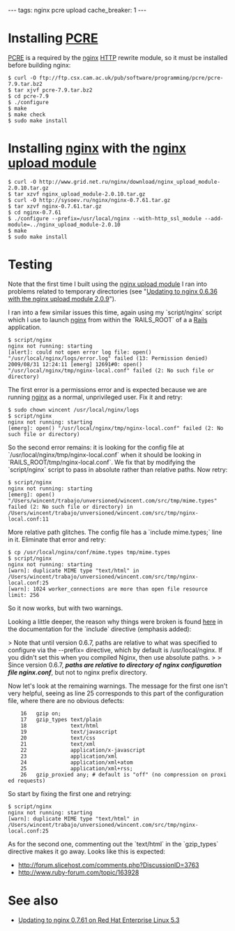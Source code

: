 ---
tags: nginx pcre upload
cache_breaker: 1
---
= Installing [[PCRE]] =

[[PCRE]] is a required by the [[nginx]] [[HTTP]] rewrite module, so it must be installed before building nginx:

<pre lang="shell">$ curl -O ftp://ftp.csx.cam.ac.uk/pub/software/programming/pcre/pcre-7.9.tar.bz2 
$ tar xjvf pcre-7.9.tar.bz2 
$ cd pcre-7.9
$ ./configure
$ make
$ make check
$ sudo make install</pre>

= Installing [[nginx]] with the [[nginx upload module]] =

<pre lang="shell">$ curl -O http://www.grid.net.ru/nginx/download/nginx_upload_module-2.0.10.tar.gz
$ tar xzvf nginx_upload_module-2.0.10.tar.gz 
$ curl -O http://sysoev.ru/nginx/nginx-0.7.61.tar.gz
$ tar xzvf nginx-0.7.61.tar.gz 
$ cd nginx-0.7.61
$ ./configure --prefix=/usr/local/nginx --with-http_ssl_module --add-module=../nginx_upload_module-2.0.10
$ make
$ sudo make install</pre>

= Testing =

Note that the first time I built using the [[nginx upload module]] I ran into problems related to temporary directories (see "[[Updating to nginx 0.6.36 with the nginx upload module 2.0.9]]").

I ran into a few similar issues this time, again using my `script/nginx` script which I use to launch [[nginx]] from within the `RAILS_ROOT` of a a [[Rails]] application.

<pre lang="shell">$ script/nginx
nginx not running: starting
[alert]: could not open error log file: open() "/usr/local/nginx/logs/error.log" failed (13: Permission denied)
2009/08/31 12:24:11 [emerg] 12691#0: open() "/usr/local/nginx/tmp/nginx-local.conf" failed (2: No such file or directory)</pre>

The first error is a permissions error and is expected because we are running [[nginx]] as a normal, unprivileged user. Fix it and retry:

<pre lang="shell">$ sudo chown wincent /usr/local/nginx/logs
$ script/nginx 
nginx not running: starting
[emerg]: open() "/usr/local/nginx/tmp/nginx-local.conf" failed (2: No such file or directory)</pre>

So the second error remains: it is looking for the config file at `/usr/local/nginx/tmp/nginx-local.conf` when it should be looking in `RAILS_ROOT/tmp/nginx-local.conf`. We fix that by modifying the `script/nginx` script to pass in absolute rather than relative paths. Now retry:

<pre lang="shell">$ script/nginx 
nginx not running: starting
[emerg]: open() "/Users/wincent/trabajo/unversioned/wincent.com/src/tmp/mime.types" failed (2: No such file or directory) in /Users/wincent/trabajo/unversioned/wincent.com/src/tmp/nginx-local.conf:11</pre>

More relative path glitches. The config file has a `include mime.types;` line in it. Eliminate that error and retry:

<pre lang="shell">$ cp /usr/local/nginx/conf/mime.types tmp/mime.types
$ script/nginx
nginx not running: starting
[warn]: duplicate MIME type "text/html" in /Users/wincent/trabajo/unversioned/wincent.com/src/tmp/nginx-local.conf:25
[warn]: 1024 worker_connections are more than open file resource limit: 256</pre>

So it now works, but with two warnings.

Looking a little deeper, the reason why things were broken is found [http://wiki.nginx.org/NginxHttpMainModule here] in the documentation for the `include` directive (emphasis added):

> Note that until version 0.6.7, paths are relative to what was specified to configure via the --prefix=<PATH> directive, which by default is /usr/local/nginx. If you didn't set this when you compiled Nginx, then use absolute paths.
>
> Since version 0.6.7, '''''paths are relative to directory of nginx configuration file nginx.conf''''', but not to nginx prefix directory.

Now let's look at the remaining warnings. The message for the first one isn't very helpful, seeing as line 25 corresponds to this part of the configuration file, where there are no obvious defects:

     16   gzip on;
     17   gzip_types text/plain
     18              text/html
     19              text/javascript
     20              text/css
     21              text/xml
     22              application/x-javascript
     23              application/xml
     24              application/xml+atom
     25              application/xml+rss;
     26   gzip_proxied any; # default is "off" (no compression on proxied requests)

So start by fixing the first one and retrying:

<pre lang="shell">$ script/nginx
nginx not running: starting
[warn]: duplicate MIME type "text/html" in /Users/wincent/trabajo/unversioned/wincent.com/src/tmp/nginx-local.conf:25</pre>

As for the second one, commenting out the `text/html` in the `gzip_types` directive makes it go away. Looks like this is expected:

* http://forum.slicehost.com/comments.php?DiscussionID=3763
* http://www.ruby-forum.com/topic/163928

= See also =

* [[Updating to nginx 0.7.61 on Red Hat Enterprise Linux 5.3]]
